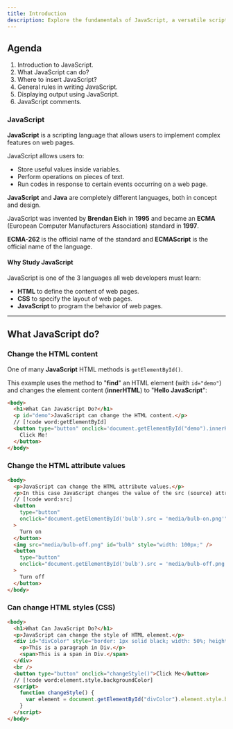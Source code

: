 ```yaml
---
title: Introduction
description: Explore the fundamentals of JavaScript, a versatile scripting language for web development.
---
```


## Agenda
1. Introduction to JavaScript.
2. What JavaScript can do?
3. Where to insert JavaScript?
4. General rules in writing JavaScript.
5. Displaying output using JavaScript.
6. JavaScript comments.

### JavaScript

**JavaScript** is a scripting language that allows users to implement complex features on web pages.

JavaScript allows users to:
  - Store useful values inside variables.
  - Perform operations on pieces of text.
  - Run codes in response to certain events occurring on a web page.

**JavaScript** and **Java** are completely different languages, both in concept and design.

JavaScript was invented by **Brendan Eich** in **1995** and became an **ECMA** (European Computer Manufacturers Association) standard in **1997**.

**ECMA-262** is the official name of the standard and **ECMAScript** is the official name of the language.

#### Why Study JavaScript

JavaScript is one of the 3 languages all web developers must learn:
  - **HTML** to define the content of web pages.
  - **CSS** to specify the layout of web pages.
  - **JavaScript** to program the behavior of web pages.

-----

## What JavaScript do?

### Change the HTML content

One of many **JavaScript** HTML methods is `getElementById()`.

This example uses the method to "**find**" an HTML element (with `id="demo"`) and changes the element content (**innerHTML**) to "**Hello JavaScript**":

```html
<body>
  <h1>What Can JavaScript Do?</h1>
  <p id="demo">JavaScript can change the HTML content.</p>
  // [!code word:getElementById]
  <button type="button" onclick='document.getElementById("demo").innerHTML = "Hello JavaScript!"'>
    Click Me!
  </button>
</body>
```

### Change the HTML attribute values

```html
<body>
  <p>JavaScript can change the HTML attribute values.</p>
  <p>In this case JavaScript changes the value of the src (source) attribute of an image.</p>
  // [!code word:src]
  <button 
    type="button"
    onclick="document.getElementById('bulb').src = 'media/bulb-on.png'"
  >
    Turn on
  </button>
  <img src="media/bulb-off.png" id="bulb" style="width: 100px;" />
  <button 
    type="button"
    onclick="document.getElementById('bulb').src = 'media/bulb-off.png'"
  >
    Turn off
  </button>
</body>
```

### Can change HTML styles (CSS)

```html
<body>
  <h1>What Can JavaScript Do?</h1>
  <p>JavaScript can change the style of HTML element.</p>
  <div id="divColor" style="border: 1px solid black; width: 50%; height: 100px;">
    <p>This is a paragraph in Div.</p>
    <span>This is a span in Div.</span>
  </div>
  <br />
  <button type="button" onclick="changeStyle()">Click Me</button>
  // [!code word:element.style.backgroundColor]
  <script>
    function changeStyle() {
      var element = document.getElementById("divColor").element.style.backgroundColor = "#ff0000";
    }
  </script>
</body>
```
